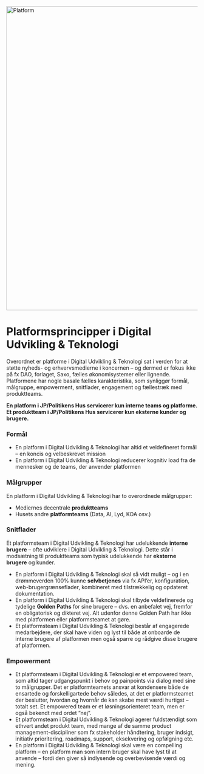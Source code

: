 <img width="800" alt="Platform" src="https://github.com/test-jppolitikenshus/internal-developer-platform/assets/35189/13f752b8-ae5a-42e5-b616-058eab39111f">

# Platformsprincipper i Digital Udvikling & Teknologi

Overordnet er platforme i Digital Udvikling & Teknologi sat i verden for at støtte nyheds- og erhvervsmedierne i koncernen – og dermed er fokus ikke på fx DAO, forlaget, Saxo, fælles økonomisystemer eller lignende. Platformene har nogle basale fælles karakteristika, som synliggør formål, målgruppe, empowerment, snitflader, engagement og fællestræk med produktteams.

**En platform i JP/Politikens Hus servicerer kun interne teams og platforme.**
**Et produktteam i JP/Politikens Hus servicerer kun eksterne kunder og brugere.**

### Formål

- En platform i Digital Udvikling & Teknologi har altid et veldefineret formål – en koncis og velbeskrevet mission
- En platform i Digital Udvikling & Teknologi reducerer kognitiv load fra de mennesker og de teams, der anvender platformen

### Målgrupper

En platform i Digital Udvikling & Teknologi har to overordnede målgrupper:

- Mediernes decentrale **produktteams**
- Husets andre **platformteams** (Data, AI, Lyd, KOA osv.)

### Snitflader

Et platformsteam i Digital Udvikling & Teknologi har udelukkende **interne brugere** – ofte udviklere i Digital Udvikling & Teknologi. Dette står i modsætning til produktteams som typisk udelukkende har **eksterne brugere** og kunder.

- En platform i Digital Udvikling & Teknologi skal så vidt muligt – og i en drømmeverden 100% kunne **selvbetjenes** via fx API’er, konfiguration, web-brugergrænseflader, kombineret med tilstrækkelig og opdateret dokumentation.
- En platform i Digital Udvikling & Teknologi skal tilbyde veldefinerede og tydelige **Golden Paths** for sine brugere – dvs. en anbefalet vej, fremfor en obligatorisk og dikteret vej. Alt udenfor denne Golden Path har ikke med platformen eller platformsteamet at gøre.
- Et platformsteam i Digital Udvikling & Teknologi består af engagerede medarbejdere, der skal have viden og lyst til både at onboarde de interne brugere af platformen men også sparre og rådgive disse brugere af platformen.

### Empowerment

- Et platformsteam i Digital Udvikling & Teknologi er et empowered team, som altid tager udgangspunkt i behov og painpoints via dialog med sine to målgrupper. Det er platformteamets ansvar at kondensere både de ensartede og forskelligartede behov således, at det er platformsteamet der beslutter, hvordan og hvornår de kan skabe mest værdi hurtigst – totalt set. Et empowered team er et løsningsorienteret team, men er også bekendt med ordet ”nej”.
- Et platformsteam i Digital Udvikling & Teknologi agerer fuldstændigt som ethvert andet produkt team, med mange af de samme product management-discipliner som fx stakeholder håndtering, bruger indsigt, initiativ prioritering, roadmaps, support, eksekvering og opfølgning etc.
- En platform i Digital Udvikling & Teknologi skal være en compelling platform – en platform man som intern bruger skal have lyst til at anvende – fordi den giver så indlysende og overbevisende værdi og mening.



